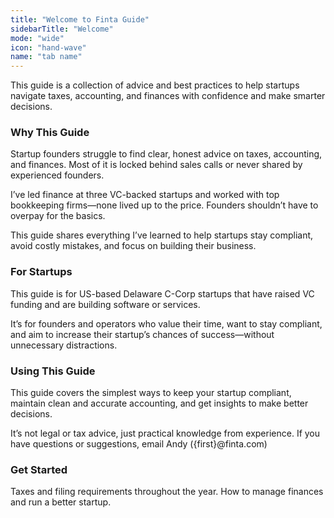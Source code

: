 ```yaml
---
title: "Welcome to Finta Guide"
sidebarTitle: "Welcome"
mode: "wide"
icon: "hand-wave"
name: "tab name"
---
```


This guide is a collection of advice and best practices to help startups navigate taxes, accounting, and finances with confidence and make smarter decisions.


### Why This Guide
Startup founders struggle to find clear, honest advice on taxes, accounting, and finances. Most of it is locked behind sales calls or never shared by experienced founders.

I’ve led finance at three VC-backed startups and worked with top bookkeeping firms—none lived up to the price. Founders shouldn’t have to overpay for the basics.

This guide shares everything I’ve learned to help startups stay compliant, avoid costly mistakes, and focus on building their business.

### For Startups
This guide is for US-based Delaware C-Corp startups that have raised VC funding and are building software or services.

It’s for founders and operators who value their time, want to stay compliant, and aim to increase their startup’s chances of success—without unnecessary distractions.

### Using This Guide
This guide covers the simplest ways to keep your startup compliant, maintain clean and accurate accounting, and get insights to make better decisions.

It’s not legal or tax advice, just practical knowledge from experience. If you have questions or suggestions, email Andy ({first}@finta.com)


### Get Started
<CardGroup cols={2}>
  <Card title="Compliance Deadlines" icon="calendar" href="/deadlines">
    Taxes and filing requirements throughout the year.
  </Card>

  <Card title="Best Practices" icon="award" href="/stack">
    How to manage finances and run a better startup.
  </Card>
</CardGroup>